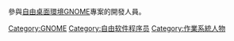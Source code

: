 參與[[自由軟體|自由]][[桌面環境|桌面環境]][[GNOME|GNOME]]專案的開發人員。
{{Commonscat|GNOME}}

[[Category:GNOME|Category:GNOME]]
[[Category:自由软件程序员|Category:自由软件程序员]]
[[Category:作業系統人物|Category:作業系統人物]]